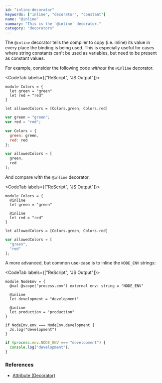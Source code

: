 ```yaml
---
id: "inline-decorator"
keywords: ["inline", "decorator", "constant"]
name: "@inline"
summary: "This is the `@inline` decorator."
category: "decorators"
---
```


The `@inline` decorator tells the compiler to copy (i.e. inline) its value in every place the binding is being used. This is especially useful for cases where string constants can't be used as variables, but need to be present as constant values.

For example, consider the following code *without* the `@inline` decorator.

<CodeTab labels={["ReScript", "JS Output"]}>

```res
module Colors = {
  let green = "green"
  let red = "red"
}

let allowedColors = [Colors.green, Colors.red]
```

```js
var green = "green";
var red = "red";

var Colors = {
  green: green,
  red: red
};

var allowedColors = [
  green,
  red
];
```

</CodeTab>


And compare *with* the `@inline` decorator.

<CodeTab labels={["ReScript", "JS Output"]}>

```res
module Colors = {
  @inline
  let green = "green"

  @inline
  let red = "red"
}

let allowedColors = [Colors.green, Colors.red]
```

```js
var allowedColors = [
  "green",
  "red"
];
```

</CodeTab>

A more advanced, but common use-case is to inline the `NODE_ENV` strings:

<CodeTab labels={["ReScript", "JS Output"]}>

```res
module NodeEnv = {
  @val @scope("process.env") external env: string = "NODE_ENV"

  @inline
  let development = "development"

  @inline
  let production = "production"
}

if NodeEnv.env === NodeEnv.development {
  Js.log("development")
}
```

```js
if (process.env.NODE_ENV === "development") {
  console.log("development");
}
```

</CodeTab>

### References

- [Attribute (Decorator)](https://rescript-lang.org/docs/manual/latest/attribute)
